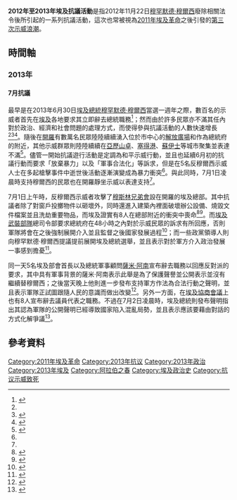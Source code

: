 {{Infobox Civil Conflict
| conflict = 2012年至2013年埃及抗議活動
| partof = {{Link-en|2011年埃及革命後之行動|Aftermath of the 2011 Egyptian revolution}}
| image = [[File:Tahrir_Square_on_November_27_2012_(Morning).jpg|300px]]
| caption = 2012年11月27時留守在[[開羅|開羅]][[解放廣場|解放廣場]]的示威群眾。
| date = 2011年11月22日-2013年7月3日<br />({{Age in months, weeks and days|month1=11|day1=22|year1=2012|month2=07|day2=03|year2=2013}})
| place = [[埃及|埃及]]
| domain = 
| casus =
| goals = [[埃及總統|埃及總統]][[穆罕默德·穆爾西|穆罕默德·穆爾西]]辭職
| methods =
| result =
| combatant1 =
| combatant2 =
| commander1 =
| commander2 =
| person1 =
| person2 =
| strength1 =
| strength2 =
| casualties1 = 
| casualties2 = 
| notes = 
}}

'''2012年至2013年埃及抗議活動'''是指2012年11月22日[[穆罕默德·穆尔西|穆罕默德·穆爾西]]廢除相關法令後所引起的一系列抗議活動，這次也常被視為[[2011年埃及革命|2011年埃及革命]]之後引發的[[穆罕默德·穆爾西統治後的2011年埃及革命時間軸_(2012年7月至10月)|第三次示威浪潮]]。

== 時間軸 ==
=== 2013年 ===
==== 7月抗議 ====
{{Main|2013年埃及政變}}

最早是在2013年6月30日[[埃及總統|埃及總統]][[穆罕默德·穆爾西|穆罕默德·穆爾西]]當選一週年之際，數百名的示威者首先在[[埃及|埃及]]各地要求其立即辭去總統職務<ref name = "Hamza Hendawi">{{Cite web |url= http://www.thestar.com/news/world/2013/06/30/egypt_protests_thousands_gather_at_tahrir_square_to_demand_morsis_ouster.html |title= Egypt protests: Thousands gather at Tahrir Square to demand Morsi’s ouster |author= Hamza Hendawi |date= 2013年6月30日 |publisher= 《[[多倫多星報|多倫多星報]]》 |language= en |accessdate= 2013年7月2日 |quote=  |archive-date= 2013年7月3日 |archive-url= https://web.archive.org/web/20130703101806/http://www.thestar.com/news/world/2013/06/30/egypt_protests_thousands_gather_at_tahrir_square_to_demand_morsis_ouster.html |dead-url= no }}</ref>；然而由於許多民眾亦不滿其任內對於政治、經濟和社會問題的處理方式，而使得參與抗議活動的人數快速增長<ref name = "Hamza Hendawi"/><ref>{{Cite web |url= http://www.guardian.co.uk/world/2013/jun/30/mohamed-morsi-egypt-protests |title= Protesters across Egypt call for Mohamed Morsi to go |author= Patrick Kingsley |date= 2013年6月30日 |publisher= 《[[衛報|衛報]]》 |language= en |accessdate= 2013年7月2日 |quote=  |archive-date= 2013年7月27日 |archive-url= https://web.archive.org/web/20130727120955/http://www.guardian.co.uk/world/2013/jun/30/mohamed-morsi-egypt-protests |dead-url= no }}</ref><ref>{{Cite web |url= http://www.telegraph.co.uk/news/worldnews/africaandindianocean/egypt/10152780/Egypt-protests-Army-issues-48-hour-ultimatum-for-agreement-amid-clashes.html |title= Egypt protests: Army issues 48-hour ultimatum for agreement amid clashes |author= {{Link-en|李查·史賓塞 (記者)|Richard Spencer (journalist)|李查·史賓塞}} |date= 2013年7月1日 |publisher= 《[[每日電訊報|每日電訊報]]》 |language= en |accessdate= 2013年7月2日 |quote=  |archive-date= 2013年7月4日 |archive-url= https://web.archive.org/web/20130704041557/http://www.telegraph.co.uk/news/worldnews/africaandindianocean/egypt/10152780/Egypt-protests-Army-issues-48-hour-ultimatum-for-agreement-amid-clashes.html |dead-url= no }}</ref>。隨後在[[開羅|開羅]]有數萬名民眾陸陸續續湧入位於市中心的[[解放廣場|解放廣場]]和作為總統府的{{Link-en|赫利奧波利斯宮|Heliopolis Palace}}附近，其他示威群眾則陸陸續續在[[亞歷山卓|亞歷山卓]]、[[塞得港|塞得港]]、[[蘇伊士|蘇伊士]]等城市聚集並表達不滿<ref name = "Aleem Maqbool">{{Cite web |url= http://www.bbc.co.uk/news/world-middle-east-23115821 |title= Egypt crisis: Mass protests over Morsi grip cities |author= Aleem Maqbool |date= 2013年7月1日 |publisher= [[BBC新聞|BBC新聞]] |language= en |accessdate= 2013年7月2日 |quote=  |archive-date= 2020年12月9日 |archive-url= https://web.archive.org/web/20201209104630/https://www.bbc.co.uk/news/world-middle-east-23115821 |dead-url= no }}</ref>。儘管一開始抗議遊行活動是定調為和平示威行動，並且也延續6月初的抗議行動而要求「放棄暴力」以及「軍事合法化」等訴求，但是在5名反穆爾西示威人士在多起槍擊事件中逝世後活動逐漸演變成為暴力衝突<ref name = "Aleem Maqbool"/>。與此同時，7月1日凌晨時支持穆爾西的民眾也在開羅{{Link-en|納斯爾市|Nasr City}}靜坐示威以表達支持<ref name = "Aleem Maqbool"/>。

7月1日上午時，反穆爾西示威者攻擊了[[穆斯林兄弟會|穆斯林兄弟會]]設在開羅{{Link-en|默卡塔姆|Mokattam}}的埃及總部。其中抗議者除了對窗戶投擲物件以砸壞外，同時還進入建築內裡面破壞辦公設備、燒毀文件檔案並且洗劫重要物品，而埃及{{Link-en|衛生和人口部 (埃及)|Ministry of Health and Population|衛生和人口部}}證實有8人在總部附近的衝突中喪命<ref>{{Cite web |url= http://www.bbc.co.uk/news/world-middle-east-23125387 |title= Egypt protesters storm Muslim Brotherhood headquarters |author= {{Link-en|傑瑞米·波恩|Jeremy Bowen}} |date= 2013年7月1日 |publisher= [[BBC新聞|BBC新聞]] |language= en |accessdate= 2013年7月2日 |quote=  |archive-date= 2013年7月1日 |archive-url= https://web.archive.org/web/20130701125318/http://www.bbc.co.uk/news/world-middle-east-23125387 |dead-url= no }}</ref><ref>{{Cite web |url= http://www.alarabiya.net/ar/arab-and-world/egypt/2013/07/01/%D8%AE%D9%81%D8%A7%D8%AC%D9%8A-%D8%A7%D9%84%D9%85%D8%B9%D8%A7%D8%B1%D8%B6%D8%A9-%D8%A7%D8%B9%D8%AA%D8%AF%D8%AA-%D8%B9%D9%84%D9%89-7-%D9%85%D9%82%D8%B1%D8%A7%D8%AA-%D9%84%D9%80-%D8%A7%D9%84%D8%AD%D8%B1%D9%8A%D8%A9-%D9%88%D8%A7%D9%84%D8%B9%D8%AF%D8%A7%D9%84%D8%A9-.html |title= اقتحام المقر العام للإخوان مجددا بالقاهرة وحرق محتوياته |author=  |date= 2013年7月1日 |publisher= [[阿拉伯衛星電視台|阿拉伯衛星電視台]] |language=  |accessdate= 2013年7月2日 |quote=  |archive-date= 2017年2月19日 |archive-url= https://web.archive.org/web/20170219000041/http://www.alarabiya.net/ar/arab-and-world/egypt/2013/07/01/%D8%AE%D9%81%D8%A7%D8%AC%D9%8A-%D8%A7%D9%84%D9%85%D8%B9%D8%A7%D8%B1%D8%B6%D8%A9-%D8%A7%D8%B9%D8%AA%D8%AF%D8%AA-%D8%B9%D9%84%D9%89-7-%D9%85%D9%82%D8%B1%D8%A7%D8%AA-%D9%84%D9%80-%D8%A7%D9%84%D8%AD%D8%B1%D9%8A%D8%A9-%D9%88%D8%A7%D9%84%D8%B9%D8%AF%D8%A7%D9%84%D8%A9-.html |dead-url= no }}{{ar}}</ref>。而[[埃及武裝部隊|埃及武裝部隊]]總司令部要求總統府在48小時之內對於示威民眾的訴求有所回應，否則軍隊將會在之後強制展開介入並且監督之後國家發展過程<ref>{{Cite web |url= http://www.shorouknews.com/news/view.aspx?cdate=01072013&id=234d101c-22a1-4327-9234-70ce7a25fe2a |title= نص بيان القيادة العامة للقوات المسلحة إلى الشعب المصري |author=  |date= 2013年7月1日 |publisher= بوابة الشروق |language=  |accessdate= 2013年7月2日 |quote=  |archive-date= 2017年6月20日 |archive-url= https://web.archive.org/web/20170620133015/http://www.shorouknews.com/news/view.aspx?cdate=01072013&id=234d101c-22a1-4327-9234-70ce7a25fe2a |dead-url= no }}{{ar}}</ref>；而一些政黨領導人則向穆罕默德·穆爾西提議提前展開埃及總統選舉，並且表示對於軍方介入政治發展一事感到擔憂<ref>{{Cite web |url= http://ara.reuters.com/article/topNews/idARACAE9B208420130702 |title= حزب النور السلفي في مصر يطالب مرسي بالموافقة على انتخابات رئاسية مبكرة |author=  |date= 2013年7月2日 |publisher= [[路透社|路透社]] |language=  |accessdate= 2013年7月2日 |quote=  |archive-date= 2015年7月21日 |archive-url= https://web.archive.org/web/20150721212943/http://ara.reuters.com/article/topNews/idARACAE9B208420130702 |dead-url= no }}{{ar}}</ref>。

同一天5名埃及部會首長以及總統軍事顧問[[薩米·阿南|薩米·阿南]]宣布辭去職務以回應反對派的要求，其中具有軍事背景的薩米·阿南表示此舉是為了保護聲譽並公開表示並沒有繼續替穆爾西；之後當天晚上他則進一步發布支持軍方作法為合法行動之聲明，並且表示軍隊正試圖跟隨人民的意識而做出改變<ref>{{Cite web |url= http://www.egynews.net/wps/portal/news?params=240608 |title= "التحالف الوطنى" يشيد بدور الجيش.. ويعلن حالة الانعقاد |author=  |date= 2013年7月2日 |publisher= EgyNews.net |language=  |accessdate= 2013年7月2日 |quote=  |deadurl= yes |archiveurl= https://web.archive.org/web/20130704062922/http://www.egynews.net/wps/portal/news?params=240608 |archivedate= 2013年7月4日 }}{{ar}}</ref>。另外一方面，在[[埃及協商會議|埃及協商會議]]上也有8人宣布辭去議員代表之職務。不過在7月2日凌晨時，埃及總統則發布聲明指出其認為軍隊的公開聲明已經導致國家陷入混亂局勢，並且表示應該要藉由對話的方式化解爭議<ref>{{Cite web |url= http://www.aljazeera.net/news/pages/90c28490-62a3-4580-8465-e5d11924e95c |title= رئاسة مصر: بيان الجيش قد يربك المشهد |author=  |date= 2013年7月2日 |publisher= [[半島電視台|半島電視台]] |language=  |accessdate= 2013年7月2日 |quote=  |archive-date= 2014年3月1日 |archive-url= https://web.archive.org/web/20140301150843/http://aljazeera.net/news/pages/90c28490-62a3-4580-8465-e5d11924e95c |dead-url= no }}{{ar}}</ref>。

== 參考資料 ==
{{Reflist|2}}

[[Category:2011年埃及革命|Category:2011年埃及革命]]
[[Category:2013年抗议|Category:2013年抗议]]
[[Category:2013年政治|Category:2013年政治]]
[[Category:2013年埃及|Category:2013年埃及]]
[[Category:阿拉伯之春|Category:阿拉伯之春]]
[[Category:埃及政治史|Category:埃及政治史]]
[[Category:抗议示威致死|Category:抗议示威致死]]